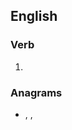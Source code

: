 ==English==

===Verb===
{{head|en|verb form}}

# {{en-past of|perempt}}

===Anagrams===
* {{l|en|preempted}}, {{l|en|pre-empted}}, {{l|en|preëmpted}}